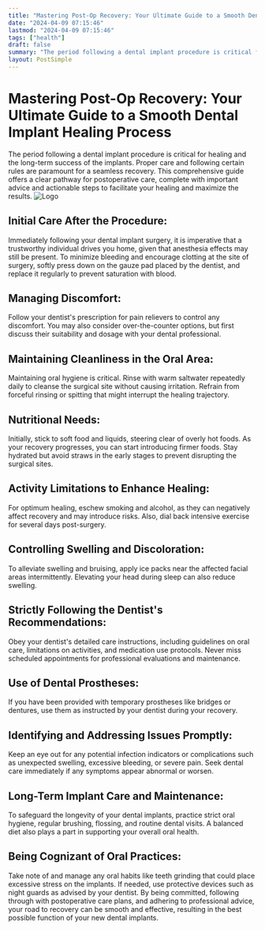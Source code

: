 ```yaml
---
title: "Mastering Post-Op Recovery: Your Ultimate Guide to a Smooth Dental Implant Healing Process"
date: "2024-04-09 07:15:46"
lastmod: "2024-04-09 07:15:46"
tags: ["health"]
draft: false
summary: "The period following a dental implant procedure is critical for healing and the long-term success of the implants. Proper care and following certain rules are paramount for a seamless recovery. This comprehensive guide offers a clear pathway for postoperative care, complete with important advice and actionable steps to facilitate your healing and maximize the results."
layout: PostSimple
---
```

# Mastering Post-Op Recovery: Your Ultimate Guide to a Smooth Dental Implant Healing Process
The period following a dental implant procedure is critical for healing and the long-term success of the implants. Proper care and following certain rules are paramount for a seamless recovery. This comprehensive guide offers a clear pathway for postoperative care, complete with important advice and actionable steps to facilitate your healing and maximize the results.
<img alt="Logo" class="lazyImg" data-src="https://cdn.seniorsselection.com/src_image/4e4a4e8d9ef4f549249089e6055500cb.webp" src="/statics/image/loading.webp"/>
## Initial Care After the Procedure:
Immediately following your dental implant surgery, it is imperative that a trustworthy individual drives you home, given that anesthesia effects may still be present.
To minimize bleeding and encourage clotting at the site of surgery, softly press down on the gauze pad placed by the dentist, and replace it regularly to prevent saturation with blood.
## Managing Discomfort:
Follow your dentist's prescription for pain relievers to control any discomfort. You may also consider over-the-counter options, but first discuss their suitability and dosage with your dental professional.
## Maintaining Cleanliness in the Oral Area:
Maintaining oral hygiene is critical. Rinse with warm saltwater repeatedly daily to cleanse the surgical site without causing irritation.
Refrain from forceful rinsing or spitting that might interrupt the healing trajectory.
## Nutritional Needs:
Initially, stick to soft food and liquids, steering clear of overly hot foods. As your recovery progresses, you can start introducing firmer foods.
Stay hydrated but avoid straws in the early stages to prevent disrupting the surgical sites.
## Activity Limitations to Enhance Healing:
For optimum healing, eschew smoking and alcohol, as they can negatively affect recovery and may introduce risks.
Also, dial back intensive exercise for several days post-surgery.
## Controlling Swelling and Discoloration:
To alleviate swelling and bruising, apply ice packs near the affected facial areas intermittently.
Elevating your head during sleep can also reduce swelling.
## Strictly Following the Dentist's Recommendations:
Obey your dentist's detailed care instructions, including guidelines on oral care, limitations on activities, and medication use protocols.
Never miss scheduled appointments for professional evaluations and maintenance.
## Use of Dental Prostheses:
If you have been provided with temporary prostheses like bridges or dentures, use them as instructed by your dentist during your recovery.
## Identifying and Addressing Issues Promptly:
Keep an eye out for any potential infection indicators or complications such as unexpected swelling, excessive bleeding, or severe pain.
Seek dental care immediately if any symptoms appear abnormal or worsen.
## Long-Term Implant Care and Maintenance:
To safeguard the longevity of your dental implants, practice strict oral hygiene, regular brushing, flossing, and routine dental visits.
A balanced diet also plays a part in supporting your overall oral health.
## Being Cognizant of Oral Practices:
Take note of and manage any oral habits like teeth grinding that could place excessive stress on the implants.
If needed, use protective devices such as night guards as advised by your dentist.
By being committed, following through with postoperative care plans, and adhering to professional advice, your road to recovery can be smooth and effective, resulting in the best possible function of your new dental implants.
        